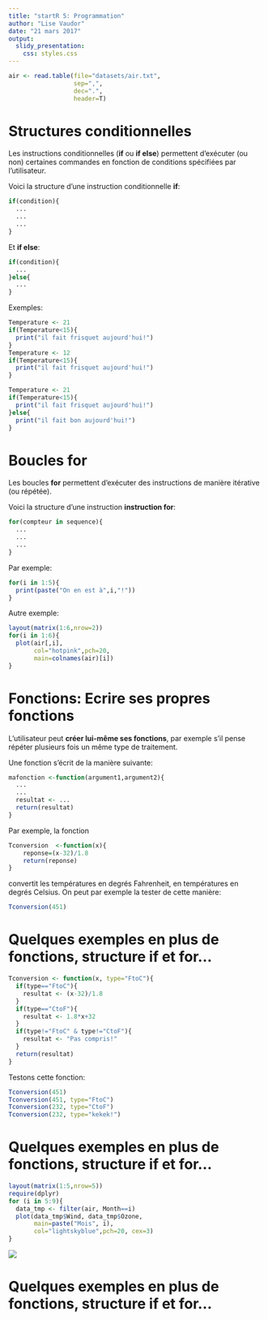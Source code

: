 ```yaml
---
title: "startR 5: Programmation"
author: "Lise Vaudor"
date: "21 mars 2017"
output: 
  slidy_presentation:
    css: styles.css 
---
```



```r
air <- read.table(file="datasets/air.txt",
                  sep=",",
                  dec=".",
                  header=T)
```

# Structures conditionnelles

<div id="left">
Les instructions conditionnelles (**if** ou **if else**) permettent d'exécuter (ou non) certaines commandes en fonction de conditions spécifiées par l'utilisateur.

Voici la structure d'une instruction conditionnelle **if**:
```r
if(condition){
  ...
  ...
  ...
}
```

Et **if else**:

```r
if(condition){
  ...
}else{
  ...
}

```

</div>
Exemples:

<div id="right">
```r
Temperature <- 21
if(Temperature<15){
  print("il fait frisquet aujourd'hui!")
}
Temperature <- 12
if(Temperature<15){
  print("il fait frisquet aujourd'hui!")
}
```

```r
Temperature <- 21
if(Temperature<15){
  print("il fait frisquet aujourd'hui!")
}else{
  print("il fait bon aujourd'hui!")
}
```
</div>

# Boucles for

<div id="left">
Les boucles **for** permettent d'exécuter des instructions de manière itérative (ou répétée).

Voici la structure d'une instruction **instruction for**:
```r
for(compteur in sequence){
  ...
  ...
  ...
}
```
Par exemple:

```r
for(i in 1:5){
  print(paste("On en est à",i,"!"))
}
```
</div>

<div id="right">
Autre exemple:

```r
layout(matrix(1:6,nrow=2))
for(i in 1:6){
  plot(air[,i],
       col="hotpink",pch=20,
       main=colnames(air)[i])
}
```


</div>


# Fonctions: Ecrire ses propres fonctions

<div id="left">
L'utilisateur peut **créer lui-même ses fonctions**, par exemple s'il pense répéter plusieurs fois un même type de traitement.

Une fonction s'écrit de la manière suivante:

```r
mafonction <-function(argument1,argument2){
  ...
  ...
  resultat <- ...
  return(resultat)
}
```

</div>
<div id="right">

Par exemple, la fonction

```r
Tconversion  <-function(x){
    reponse=(x-32)/1.8
    return(reponse)
}
```

convertit les températures en degrés Fahrenheit, en températures en degrés Celsius. On peut par exemple la tester de cette manière: 

```r
Tconversion(451)
```

</div>

# Quelques exemples en plus de fonctions, structure if et for...

<div id="left">
```r
Tconversion <- function(x, type="FtoC"){
  if(type=="FtoC"){
    resultat <- (x-32)/1.8
  }
  if(type=="CtoF"){
    resultat <- 1.8*x+32
  }
  if(type!="FtoC" & type!="CtoF"){
    resultat <- "Pas compris!"
  }
  return(resultat)
}
```

</div>
<div id="right">

Testons cette fonction:

```r
Tconversion(451)
Tconversion(451, type="FtoC")
Tconversion(232, type="CtoF")
Tconversion(232, type="kekek!")
```
</div>


# Quelques exemples en plus de fonctions, structure if et for...

<div id="left">
```r
layout(matrix(1:5,nrow=5))
require(dplyr)
for (i in 5:9){
  data_tmp <- filter(air, Month==i)
  plot(data_tmp$Wind, data_tmp$Ozone,
       main=paste("Mois", i),
       col="lightskyblue",pch=20, cex=3)
}
```

</div>
<div id="right">
![](figures/exemplefor-1.png)
</div>

# Quelques exemples en plus de fonctions, structure if et for...
